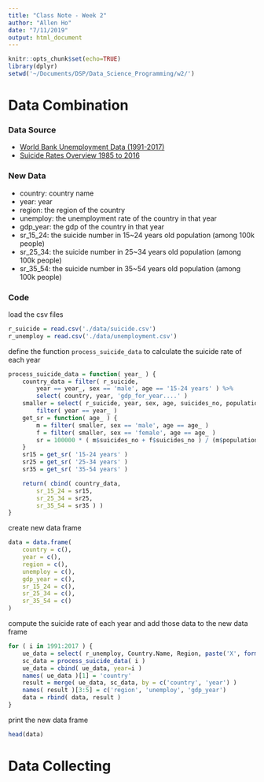 ```yaml
---
title: "Class Note - Week 2"
author: "Allen Ho"
date: "7/11/2019"
output: html_document
---
```


```r
knitr::opts_chunk$set(echo=TRUE)
library(dplyr)
setwd('~/Documents/DSP/Data_Science_Programming/w2/')
```

# Data Combination 

### Data Source

- [World Bank Unemployment Data (1991-2017)](https://www.kaggle.com/uddipta/world-bank-unemployment-data-19912017/version/1 )
- [Suicide Rates Overview 1985 to 2016](https://www.kaggle.com/russellyates88/suicide-rates-overview-1985-to-2016) 

### New Data

- country: country name
- year: year
- region: the region of the country
- unemploy: the unemployment rate of the country in that year
- gdp_year: the gdp of the country in that year
- sr_15_24: the suicide number in 15~24 years old population (among 100k people)
- sr_25_34: the suicide number in 25~34 years old population (among 100k people)
- sr_35_54: the suicide number in 35~54 years old population (among 100k people)

### Code

load the csv files

```r
r_suicide = read.csv('./data/suicide.csv')
r_unemploy = read.csv('./data/unemployment.csv')
```

define the function `process_suicide_data` to calculate the suicide rate of each year

```r
process_suicide_data = function( year_ ) {
    country_data = filter( r_suicide,
        year == year_, sex == 'male', age == '15-24 years' ) %>%
        select( country, year, 'gdp_for_year....' )
    smaller = select( r_suicide, year, sex, age, suicides_no, population ) %>%
        filter( year == year_ )
    get_sr = function( age_ ) {
        m = filter( smaller, sex == 'male', age == age_ )
        f = filter( smaller, sex == 'female', age == age_ )
        sr = 100000 * ( m$suicides_no + f$suicides_no ) / (m$population + f$population) %>% return
    }
    sr15 = get_sr( '15-24 years' )
    sr25 = get_sr( '25-34 years' )
    sr35 = get_sr( '35-54 years' )

    return( cbind( country_data, 
        sr_15_24 = sr15, 
        sr_25_34 = sr25,
        sr_35_54 = sr35 ) )
}
```

create new data frame

```r
data = data.frame( 
    country = c(),
    year = c(),
    region = c(),
    unemploy = c(),
    gdp_year = c(),
    sr_15_24 = c(),
    sr_25_34 = c(),
    sr_35_54 = c()
)
```
compute the suicide rate of each year and add those data to the new data frame
```r
for ( i in 1991:2017 ) {
    ue_data = select( r_unemploy, Country.Name, Region, paste('X', format(i), sep='') )
    sc_data = process_suicide_data( i )
    ue_data = cbind( ue_data, year=i )
    names( ue_data )[1] = 'country'
    result = merge( ue_data, sc_data, by = c('country', 'year') )
    names( result )[3:5] = c('region', 'unemploy', 'gdp_year')
    data = rbind( data, result )
}
```

print the new data frame

```r
head(data)
```

# Data Collecting

```r

```
